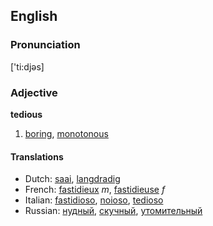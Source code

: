 ==English==
===Pronunciation===
['ti:djəs]
===Adjective===
'''tedious'''

#[[boring]], [[monotonous]]

====Translations====
*Dutch: [[saai]], [[langdradig]]
*French: [[fastidieux]] ''m'', [[fastidieuse]] ''f''
*Italian: [[fastidioso]], [[noioso]], [[tedioso]]
*Russian: [[нудный]], [[скучный]], [[утомительный]]